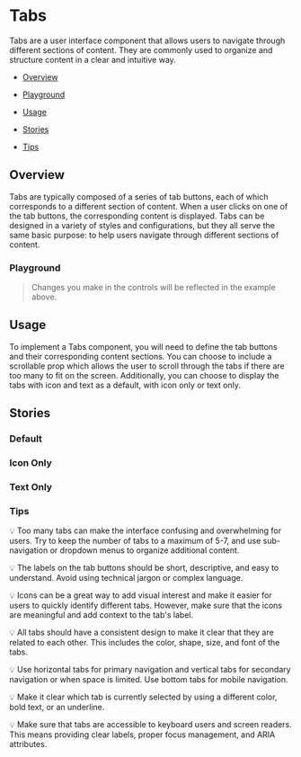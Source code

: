 
<Meta of={TabsStories} />

# Tabs

Tabs are a user interface component that allows users to navigate through different sections of content. They are commonly used to organize and structure content in a clear and intuitive way.

- [Overview](#overview)

- [Playground](#playground)

- [Usage](#usage)

- [Stories](#stories)

- [Tips](#tips)

## Overview <a id="overview" />

Tabs are typically composed of a series of tab buttons, each of which corresponds to a different section of content. When a user clicks on one of the tab buttons, the corresponding content is displayed. Tabs can be designed in a variety of styles and configurations, but they all serve the same basic purpose: to help users navigate through different sections of content.

<Canvas>
  <Story of={TabsStories.Overview} />
</Canvas>

### Playground <a id="playground" />

> Changes you make in the controls will be reflected in the example above.

<Controls of={TabsStories.Overview} exclude={/^(click|tab|on.*)/} />

## Usage <a id="usage" />

To implement a Tabs component, you will need to define the tab buttons and their corresponding content sections. You can choose to include a scrollable prop which allows the user to scroll through the tabs if there are too many to fit on the screen. Additionally, you can choose to display the tabs with icon and text as a default, with icon only or text only.

## Stories <a id="stories" />

### Default

<Canvas>
  <Story of={TabsStories.Defaultt} />
</Canvas>

### Icon Only

<Canvas>
  <Story of={TabsStories.IconOnly} />
</Canvas>

### Text Only

<Canvas>
  <Story of={TabsStories.TextOnly} />
</Canvas>

### Tips <a id="tips" />

💡 Too many tabs can make the interface confusing and overwhelming for users. Try to keep the number of tabs to a maximum of 5-7, and use sub-navigation or dropdown menus to organize additional content.

💡 The labels on the tab buttons should be short, descriptive, and easy to understand. Avoid using technical jargon or complex language.

💡 Icons can be a great way to add visual interest and make it easier for users to quickly identify different tabs. However, make sure that the icons are meaningful and add context to the tab's label.

💡 All tabs should have a consistent design to make it clear that they are related to each other. This includes the color, shape, size, and font of the tabs.

💡 Use horizontal tabs for primary navigation and vertical tabs for secondary navigation or when space is limited. Use bottom tabs for mobile navigation.

💡 Make it clear which tab is currently selected by using a different color, bold text, or an underline.

💡 Make sure that tabs are accessible to keyboard users and screen readers. This means providing clear labels, proper focus management, and ARIA attributes.

